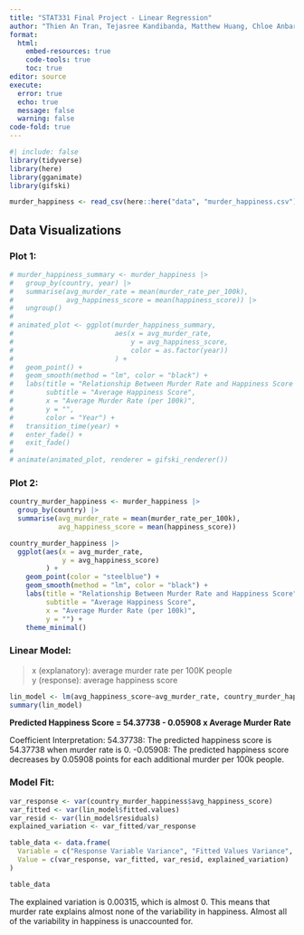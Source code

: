 ```yaml
---
title: "STAT331 Final Project - Linear Regression"
author: "Thien An Tran, Tejasree Kandibanda, Matthew Huang, Chloe Anbarcioglu"
format: 
  html:
    embed-resources: true
    code-tools: true
    toc: true
editor: source
execute: 
  error: true
  echo: true
  message: false
  warning: false
code-fold: true
---
```


```r
#| include: false
library(tidyverse)
library(here)
library(gganimate)
library(gifski)

murder_happiness <- read_csv(here::here("data", "murder_happiness.csv"))
```

## Data Visualizations

### Plot 1:

```r
# murder_happiness_summary <- murder_happiness |>
#   group_by(country, year) |>
#   summarise(avg_murder_rate = mean(murder_rate_per_100k),
#             avg_happiness_score = mean(happiness_score)) |>
#   ungroup() 
# 
# animated_plot <- ggplot(murder_happiness_summary,
#                         aes(x = avg_murder_rate,
#                             y = avg_happiness_score,
#                             color = as.factor(year))
#                         ) +
#   geom_point() +
#   geom_smooth(method = "lm", color = "black") +
#   labs(title = "Relationship Between Murder Rate and Happiness Score (2005-2019)",
#        subtitle = "Average Happiness Score",
#        x = "Average Murder Rate (per 100k)",
#        y = "",
#        color = "Year") +
#   transition_time(year) +
#   enter_fade() +
#   exit_fade()
# 
# animate(animated_plot, renderer = gifski_renderer())
```

### Plot 2:

```r
country_murder_happiness <- murder_happiness |>
  group_by(country) |>
  summarise(avg_murder_rate = mean(murder_rate_per_100k),
            avg_happiness_score = mean(happiness_score))

country_murder_happiness |>
  ggplot(aes(x = avg_murder_rate, 
             y = avg_happiness_score)
         ) +
    geom_point(color = "steelblue") +
    geom_smooth(method = "lm", color = "black") +
    labs(title = "Relationship Between Murder Rate and Happiness Score",
         subtitle = "Average Happiness Score",
         x = "Average Murder Rate (per 100k)", 
         y = "") +
    theme_minimal()
```


### Linear Model:

> x (explanatory): average murder rate per 100K people\
> y (response): average happiness score

```r
lin_model <- lm(avg_happiness_score~avg_murder_rate, country_murder_happiness)
summary(lin_model)
```

**Predicted Happiness Score = 54.37738 - 0.05908 x Average Murder Rate**

Coefficient Interpretation:
54.37738: The predicted happiness score is 54.37738 when murder rate is 0.
-0.05908: The predicted happiness score decreases by 0.05908 points for each additional murder per 100k people.

### Model Fit:

```r

var_response <- var(country_murder_happiness$avg_happiness_score)
var_fitted <- var(lin_model$fitted.values)
var_resid <- var(lin_model$residuals)
explained_variation <- var_fitted/var_response

table_data <- data.frame(
  Variable = c("Response Variable Variance", "Fitted Values Variance", "Residuals Variance", "Explained Variation"),
  Value = c(var_response, var_fitted, var_resid, explained_variation)
)

table_data
```

The explained variation is 0.00315, which is almost 0. This means that murder rate explains almost none of the variability in happiness. Almost all of the variability in happiness is unaccounted for.

